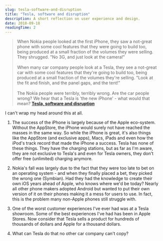 ```yaml
---
slug: tesla-software-and-disruption
title: "Tesla, software and disruption"
description: A short reflection on user experience and design.
date: 2018-09-18
readingTime: 2
---
```


>When Nokia people looked at the first iPhone, they saw a not-great phone with some cool features that they were going to build too, being produced at a small fraction of the volumes they were selling. They shrugged. "No 3G, and just look at the camera!"
<br /><br />
When many car company people look at a Tesla, they see a not-great car with some cool features that they're going to build too, being produced at a small fraction of the volumes they're selling. "Look at the fit and finish, and the panel gaps, and the tent!"
<br /><br />
The Nokia people were terribly, terribly wrong. Are the car people wrong? We hear that a Tesla is 'the new iPhone' - what would that mean? **<a href="https://www.ben-evans.com/benedictevans/2018/8/29/tesla-software-and-disruption" target="_blank">Tesla, software and disruption</a>**

I can't wrap my head around this at all.

1. The success of the iPhone is largely because of the Apple eco-system. Without the AppStore, the iPhone would surely not have reached the masses in the same way. So while the iPhone is great, it's also things like the AppStore (and exclusive apps), Macs, iPads and even how the iPod's track record that made the iPhone a success. Tesla has none of these things. They have the charging stations, but as far as I'm aware, they are not exclusive to Tesla's and even for Tesla owners, they don't offer free (unlimited) charging anymore.

2. Nokia's fall was largely due to the fact that they were too late to bet on an operating system - and when they finally placed a bet, they picked the wrong one (Symbian). Had they had the knowledge to create their own iOS years ahead of Apple, who knows where we'd be today? Nearly all other phone makers adopted Android but wanted to put their own version of it on their phones making it a mess for users to use. In fact, this is the problem many non-Apple phones still struggle with.

3. One of the worst customer experiences I've ever had was at a Tesla showroom. Some of the best experiences I've had has been in Apple Stores. Now consider that Tesla sells a product for hundreds of thousands of dollars and Apple for a thousand dollars.

4. What can Tesla do that no other car company can't copy?